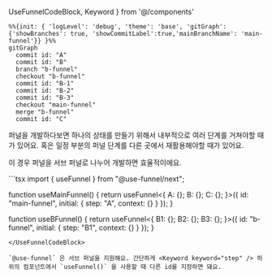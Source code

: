   UseFunnelCodeBlock,
  Keyword
 } from '@/components'

```mermaid
%%{init: { 'logLevel': 'debug', 'theme': 'base', 'gitGraph': {'showBranches': true, 'showCommitLabel':true,'mainBranchName': 'main-funnel'}} }%%
gitGraph
  commit id: "A"
  commit id: "B"
  branch "b-funnel"
  checkout "b-funnel"
  commit id: "B-1"
  commit id: "B-2"
  commit id: "B-3"
  checkout "main-funnel"
  merge "b-funnel"
  commit id: "C"
```

퍼널을 개발하다보면 하나의 상태를 만들기 위해서 내부적으로 여러 단계를 거쳐야할 때가 있어요. 혹은 일정 부분의 퍼널 단계를 다른 곳에서 재활용해야할 때가 있어요.

이 경우 퍼널을 서브 퍼널로 나누어 개발하면 효율적이에요.

<UseFunnelCodeBlock>
```tsx
import { useFunnel } from "@use-funnel/next";

function useMainFunnel() {
  return useFunnel<{
    A: {};
    B: {};
    C: {};
  }>({
    id: "main-funnel",
    initial: {
      step: "A",
      context: {}
    }
  });
}

function useBFunnel() {
  return useFunnel<{
    B1: {};
    B2: {};
    B3: {};
  }>({
    id: "b-funnel",
    initial: {
      step: "B1",
      context: {}
    }
  });
}
```
</UseFunnelCodeBlock>

`@use-funnel` 은 서브 퍼널을 지원해요. 간단하게 <Keyword keyword="step" /> 하위의 컴포넌트에서 `useFunnel()` 을 사용할 때 다른 id를 지정하면 돼요.